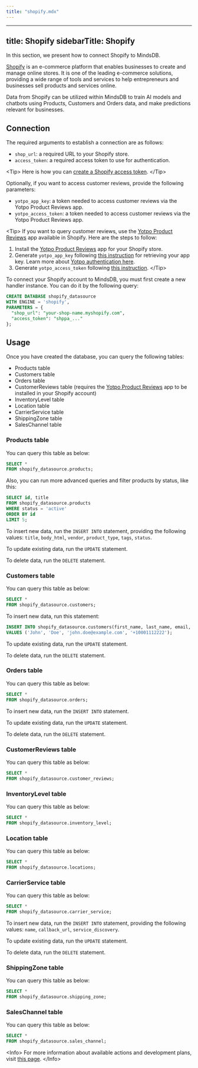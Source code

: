 ```yaml
---
title: "shopify.mdx"
---
```


---
title: Shopify
sidebarTitle: Shopify
---

In this section, we present how to connect Shopify to MindsDB.

[Shopify](https://www.shopify.com/) is an e-commerce platform that enables businesses to create and manage online stores. It is one of the leading e-commerce solutions, providing a wide range of tools and services to help entrepreneurs and businesses sell products and services online.

Data from Shopify can be utilized within MindsDB to train AI models and chatbots using Products, Customers and Orders data, and make predictions relevant for businesses.

## Connection

The required arguments to establish a connection are as follows:

- `shop_url`: a required URL to your Shopify store.
- `access_token`: a required access token to use for authentication.

&lt;Tip&gt;
Here is how you can [create a Shopify access token](https://www.youtube.com/watch?v=4f_aiC5oTNc&t=302s).
&lt;/Tip&gt;

Optionally, if you want to access customer reviews, provide the following parameters:

- `yotpo_app_key`: a token needed to access customer reviews via the Yotpo Product Reviews app.
- `yotpo_access_token`: a token needed to access customer reviews via the Yotpo Product Reviews app.

&lt;Tip&gt;
If you want to query customer reviews, use the [Yotpo Product Reviews](https://apps.shopify.com/yotpo-social-reviews) app available in Shopify. Here are the steps to follow:
1. Install the [Yotpo Product Reviews](https://apps.shopify.com/yotpo-social-reviews) app for your Shopify store.
2. Generate `yotpo_app_key` following [this instruction](https://support.yotpo.com/docs/finding-your-yotpo-app-key-and-secret-key) for retrieving your app key. Learn more about [Yotpo authentication here](https://apidocs.yotpo.com/reference/yotpo-authentication).
3. Generate `yotpo_access_token` following [this instruction](https://develop.yotpo.com/reference/generate-a-token).
&lt;/Tip&gt;

To connect your Shopify account to MindsDB, you must first create a new handler instance. You can do it by the following query:

```sql
CREATE DATABASE shopify_datasource
WITH ENGINE = 'shopify',
PARAMETERS = {
  "shop_url": "your-shop-name.myshopify.com",
  "access_token": "shppa_..."
};
```

## Usage

Once you have created the database, you can query the following tables:

- Products table
- Customers table
- Orders table
- CustomerReviews table (requires the [Yotpo Product Reviews](https://apps.shopify.com/yotpo-social-reviews) app to be installed in your Shopify account)
- InventoryLevel table
- Location table
- CarrierService table
- ShippingZone table
- SalesChannel table

### Products table

You can query this table as below:

```sql
SELECT *
FROM shopify_datasource.products;
```

Also, you can run more advanced queries and filter products by status, like this:

```sql
SELECT id, title
FROM shopify_datasource.products
WHERE status = 'active'
ORDER BY id
LIMIT 5;
```

To insert new data, run the `INSERT INTO` statement, providing the following values: `title`, `body_html`, `vendor`, `product_type`, `tags`, `status`.

To update existing data, run the `UPDATE` statement.

To delete data, run the `DELETE` statement.

### Customers table

You can query this table as below:

```sql
SELECT *
FROM shopify_datasource.customers;
```

To insert new data, run this statement:

```sql
INSERT INTO shopify_datasource.customers(first_name, last_name, email, phone)
VALUES ('John', 'Doe', 'john.doe@example.com', '+10001112222');
```

To update existing data, run the `UPDATE` statement.

To delete data, run the `DELETE` statement.

### Orders table

You can query this table as below:

```sql
SELECT *
FROM shopify_datasource.orders;
```

To insert new data, run the `INSERT INTO` statement.

To update existing data, run the `UPDATE` statement.

To delete data, run the `DELETE` statement.

### CustomerReviews table

You can query this table as below:

```sql
SELECT *
FROM shopify_datasource.customer_reviews;
```

### InventoryLevel table

You can query this table as below:

```sql
SELECT *
FROM shopify_datasource.inventory_level;
```

### Location table

You can query this table as below:

```sql
SELECT *
FROM shopify_datasource.locations;
```

### CarrierService table

You can query this table as below:

```sql
SELECT *
FROM shopify_datasource.carrier_service;
```

To insert new data, run the `INSERT INTO` statement, providing the following values: `name`, `callback_url`, `service_discovery`.

To update existing data, run the `UPDATE` statement.

To delete data, run the `DELETE` statement.

### ShippingZone table

You can query this table as below:

```sql
SELECT *
FROM shopify_datasource.shipping_zone;
```

### SalesChannel table

You can query this table as below:

```sql
SELECT *
FROM shopify_datasource.sales_channel;
```

&lt;Info&gt;
For more information about available actions and development plans, visit [this page](https://github.com/mindsdb/mindsdb/blob/main/mindsdb/integrations/handlers/shopify_handler/README.md).
&lt;/Info&gt;
